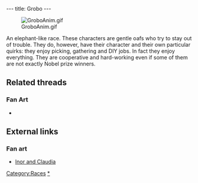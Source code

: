 ---
title: Grobo
---

[[Image:GroboAnim.gif|right]]

An elephant-like race. These characters are gentle oafs who try to stay out of trouble. They do, however, have their character and their own particular quirks: they enjoy picking, gathering and DIY jobs. In fact they enjoy everything. They are cooperative and hard-working even if some of them are not exactly Nobel prize winners.

==Related threads==
===Fan Art===
* {{post|id=84457|title=Lba3}}

==External links==
===Fan art===
* [http://www.deviantart.com/view/11302613/ Inor and Claudia]

{{stub}}

[[Category:Races]]
[[Category:Grobos|*]]